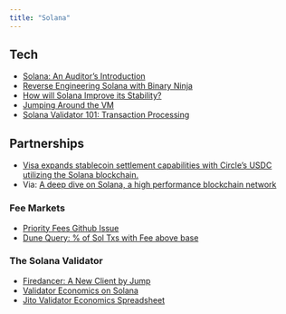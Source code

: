 ```yaml
---
title: "Solana"
---
```


## Tech

- [Solana: An Auditor's Introduction](https://osec.io/blog/2022-03-14-solana-security-intro)
- [Reverse Engineering Solana with Binary Ninja](https://osec.io/blog/2022-08-27-reverse-engineering-solana)
- [How will Solana Improve its Stability?](https://medium.com/chorus-one/how-will-solana-improve-its-stability-6d4b0ba41866)
- [Jumping Around the VM](https://osec.io/blog/2023-12-11-jumping-around-in-the-vm)
- [Solana Validator 101: Transaction Processing](https://www.jito.wtf/blog/solana-validator-101-transaction-processing/)

## Partnerships

- [Visa expands stablecoin settlement capabilities with Circle's USDC utilizing the Solana blockchain.](https://www.businesswire.com/news/home/20230905549860/en/Visa-Expands-Stablecoin-Settlement-Capabilities-to-Merchant-Acquirers)
- Via: [A deep dive on Solana, a high performance blockchain network](https://usa.visa.com/solutions/crypto/deep-dive-on-solana.html)

### Fee Markets

- [Priority Fees Github Issue](https://github.com/solana-labs/solana/issues/22820)
- [Dune Query: % of Sol Txs with Fee above base](https://dune.com/queries/1111217/1898826)

### The Solana Validator

- [Firedancer: A New Client by Jump](https://jumpcrypto.com/jump-crypto-sets-out-to-build-new-validator-client-for-the-solana-blockchain-to-increase-the-throughput-and-reliability-of-the-network/)
- [Validator Economics on Solana](https://medium.com/chorus-one/exploring-validator-economics-on-solana-cb1498a3aef6)
- [Jito Validator Economics Spreadsheet](https://docs.google.com/spreadsheets/d/1JhgBLvZInSGA91GDWYFg_-6CIevCv8RUOe3kgSTm5_M/edit#gid=2134008686)

